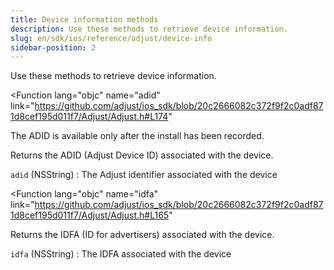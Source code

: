 ```yaml
---
title: Device information methods
description: Use these methods to retrieve device information.
slug: en/sdk/ios/reference/adjust/device-info
sidebar-position: 2
---
```


Use these methods to retrieve device information.

<Function
  lang="objc"
  name="adid"
  link="https://github.com/adjust/ios_sdk/blob/20c2666082c372f9f2c0adf871d8cef195d011f7/Adjust/Adjust.h#L174"
>

<Callout type="note">

The ADID is available only after the install has been recorded.

</Callout>

Returns the <Abbr>ADID (Adjust Device ID)</Abbr> associated with the device.

<slot slot="snippet">


<Adid />

</slot>

<slot slot="returns">

`adid` (NSString)
: The Adjust identifier associated with the device

</slot>

</Function>

<Function
  lang="objc"
  name="idfa"
  link="https://github.com/adjust/ios_sdk/blob/20c2666082c372f9f2c0adf871d8cef195d011f7/Adjust/Adjust.h#L165"
>

Returns the <Abbr>IDFA (ID for advertisers)</Abbr> associated with the device.

<slot slot="snippet">


<Idfa />

</slot>

<slot slot="returns">

`idfa` (NSString)
: The IDFA associated with the device

</slot>

</Function>
